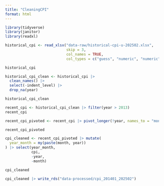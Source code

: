 ```yaml
---
title: "CleaningCPI"
format: html
---
```


```r
library(tidyverse)
library(janitor)
library(readxl)
```

```r
historical_cpi <- read_xlsx("data-raw/historical-cpi-u-202502.xlsx", 
                            skip = 3, 
                            col_names = TRUE,
                            col_types = c("guess", "numeric", "numeric", "numeric", "numeric", "numeric", "numeric", "numeric", "numeric", "numeric", "numeric", "numeric", "numeric", "numeric"))

historical_cpi
```

```r
historical_cpi_clean <- historical_cpi |> 
  clean_names() |> 
  select(-indent_level) |> 
  drop_na(year)

historical_cpi_clean
```

```r
recent_cpi <- historical_cpi_clean |> filter(year > 2013)
recent_cpi
```

```r
recent_cpi_pivoted <- recent_cpi |> pivot_longer(!year, names_to = "month", values_to = "cpi")

recent_cpi_pivoted
```

```r
cpi_cleaned <- recent_cpi_pivoted |> mutate(
  year_month = my(paste(month, year))
) |> select(year_month,
            cpi,
            -year,
            -month)

cpi_cleaned
```

```r
cpi_cleaned |> write_rds("data-processed/cpi_201401_202502")
```

